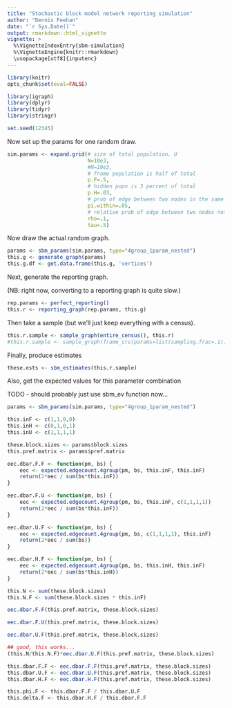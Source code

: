 ```yaml
---
title: "Stochastic block model network reporting simulation"
author: "Dennis Feehan"
date: "`r Sys.Date()`"
output: rmarkdown::html_vignette
vignette: >
  %\VignetteIndexEntry{sbm-simulation}
  %\VignetteEngine{knitr::rmarkdown}
  \usepackage[utf8]{inputenc}
---
```


```r
library(knitr)
opts_chunk$set(eval=FALSE)
```

```r
library(igraph)
library(dplyr)
library(tidyr)
library(stringr)
```

```r
set.seed(12345)
```

Now set up the params for one random draw.

```r
sim.params <- expand.grid(# size of total population, U
                          N=10e3,
                          #N=10e3,
                          # frame population is half of total
                          p.F=.5,
                          # hidden popn is 3 percent of total
                          p.H=.03,
                          # prob of edge between two nodes in the same group
                          pi.within=.05,
                          # relative prob of edge between two nodes not in the same group
                          rho=.1,
                          tau=.5)

```

Now draw the actual random graph.

```r
params <- sbm_params(sim.params, type="4group_1param_nested")
this.g <- generate_graph(params)
this.g.df <- get.data.frame(this.g, 'vertices')
```

Next, generate the reporting graph.

(NB: right now, converting to a reporting graph is quite slow.)

```r
rep.params <- perfect_reporting()
this.r <- reporting_graph(rep.params, this.g)
```

Then take a sample (but we'll just keep everything with a census).


```r

this.r.sample <- sample_graph(entire_census(), this.r)
#this.r.sample <- sample_graph(frame_srs(params=list(sampling.frac=.1)), this.r)

```

Finally, produce estimates

```r

these.ests <- sbm_estimates(this.r.sample)

```

Also, get the expected values for this parameter combination

TODO - should probably just use sbm_ev function now...

```r
params <- sbm_params(sim.params, type="4group_1param_nested")

this.inF <- c(1,1,0,0)
this.inH <- c(0,1,0,1)
this.inU <- c(1,1,1,1)

these.block.sizes <- params$block.sizes
this.pref.matrix <- params$pref.matrix
```

```r

eec.dbar.F.F <- function(pm, bs) {
    eec <- expected.edgecount.4group(pm, bs, this.inF, this.inF)
    return(2*eec / sum(bs*this.inF))
}

eec.dbar.F.U <- function(pm, bs) {
    eec <- expected.edgecount.4group(pm, bs, this.inF, c(1,1,1,1))
    return(2*eec / sum(bs*this.inF))
}

eec.dbar.U.F <- function(pm, bs) {
    eec <- expected.edgecount.4group(pm, bs, c(1,1,1,1), this.inF)
    return(2*eec / sum(bs))
}

eec.dbar.H.F <- function(pm, bs) {
    eec <- expected.edgecount.4group(pm, bs, this.inH, this.inF)
    return(2*eec / sum(bs*this.inH))
}

```

```r
this.N <- sum(these.block.sizes)
this.N.F <- sum(these.block.sizes * this.inF)

eec.dbar.F.F(this.pref.matrix, these.block.sizes)

eec.dbar.F.U(this.pref.matrix, these.block.sizes)

eec.dbar.U.F(this.pref.matrix, these.block.sizes)

## good, this works...
(this.N/this.N.F)*eec.dbar.U.F(this.pref.matrix, these.block.sizes)


```

```r

this.dbar.F.F <- eec.dbar.F.F(this.pref.matrix, these.block.sizes)
this.dbar.U.F <- eec.dbar.U.F(this.pref.matrix, these.block.sizes)
this.dbar.H.F <- eec.dbar.H.F(this.pref.matrix, these.block.sizes)

this.phi.F <- this.dbar.F.F / this.dbar.U.F
this.delta.F <- this.dbar.H.F / this.dbar.F.F

```
